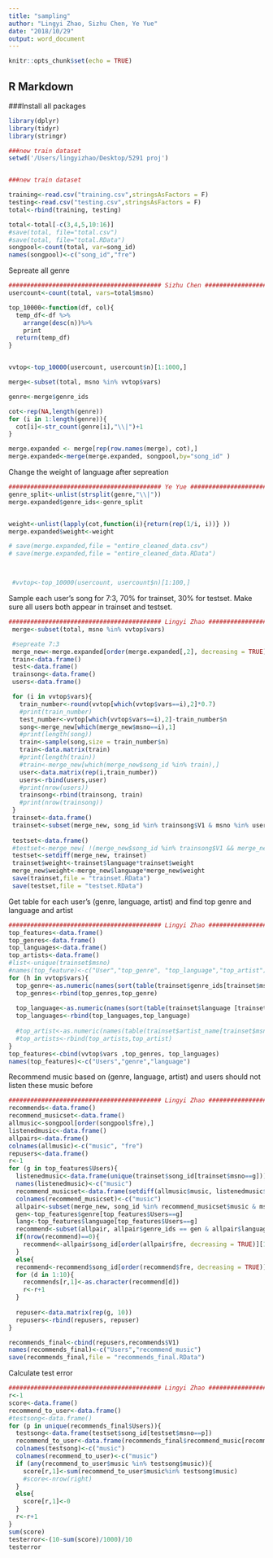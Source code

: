 ```yaml
---
title: "sampling"
author: "Lingyi Zhao, Sizhu Chen, Ye Yue"
date: "2018/10/29"
output: word_document
---
```


```r
knitr::opts_chunk$set(echo = TRUE)
```

## R Markdown
###Install all packages
```r
library(dplyr)
library(tidyr)
library(stringr)
```

```r
###new train dataset
setwd('/Users/lingyizhao/Desktop/5291 proj')


###new train dataset

training<-read.csv("training.csv",stringsAsFactors = F)
testing<-read.csv("testing.csv",stringsAsFactors = F)
total<-rbind(training, testing)

total<-total[-c(3,4,5,10:16)]
#save(total, file="total.csv")
#save(total, file="total.RData")
songpool<-count(total, var=song_id)
names(songpool)<-c("song_id","fre")
```

Sepreate all genre
```r
########################################## Sizhu Chen #################################
usercount<-count(total, vars=total$msno)

top_10000<-function(df, col){
  temp_df<-df %>%
    arrange(desc(n))%>%
    print
  return(temp_df)
}


vvtop<-top_10000(usercount, usercount$n)[1:1000,]

merge<-subset(total, msno %in% vvtop$vars)

genre<-merge$genre_ids

cot<-rep(NA,length(genre))
for (i in 1:length(genre)){
  cot[i]<-str_count(genre[i],"\\|")+1
}

merge.expanded <- merge[rep(row.names(merge), cot),]
merge.expanded<-merge(merge.expanded, songpool,by="song_id" )
```

Change the weight of language after sepreation
```r
########################################## Ye Yue #################################
genre_split<-unlist(strsplit(genre,"\\|"))
merge.expanded$genre_ids<-genre_split 


weight<-unlist(lapply(cot,function(i){return(rep(1/i, i))} ))
merge.expanded$weight<-weight

# save(merge.expanded,file = "entire_cleaned_data.csv")
# save(merge.expanded,file = "entire_cleaned_data.RData")



 #vvtop<-top_10000(usercount, usercount$n)[1:100,]

```

Sample each user's song for 7:3, 70% for trainset, 30% for testset. Make sure all users both appear in trainset and testset. 
```r
########################################## Lingyi Zhao #################################
 merge<-subset(total, msno %in% vvtop$vars)

 #sepreate 7:3
 merge_new<-merge.expanded[order(merge.expanded[,2], decreasing = TRUE),]
 train<-data.frame()
 test<-data.frame()
 trainsong<-data.frame()
 users<-data.frame()

 for (i in vvtop$vars){
   train_number<-round(vvtop[which(vvtop$vars==i),2]*0.7)
   #print(train_number)
   test_number<-vvtop[which(vvtop$vars==i),2]-train_number$n
   song<-merge_new[which(merge_new$msno==i),1]
   #print(length(song))
   train<-sample(song,size = train_number$n)
   train<-data.matrix(train)
   #print(length(train))
   #train<-merge_new[which(merge_new$song_id %in% train),]
   user<-data.matrix(rep(i,train_number))
   users<-rbind(users,user)
   #print(nrow(users))
   trainsong<-rbind(trainsong, train)
   #print(nrow(trainsong))
 }
 trainset<-data.frame()
 trainset<-subset(merge_new, song_id %in% trainsong$V1 & msno %in% users$V1)
 
 testset<-data.frame()
 #testset<-merge_new[ !(merge_new$song_id %in% trainsong$V1 && merge_new$msno %in% users$V1), ]
 testset<-setdiff(merge_new, trainset)
 trainset$weight<-trainset$language*trainset$weight
 merge_new$weight<-merge_new$language*merge_new$weight
 save(trainset,file = "trainset.RData")
 save(testset,file = "testset.RData")
```

Get table for each user's (genre, language, artist) and find top genre and language and artist
```r
########################################## Lingyi Zhao #################################
top_features<-data.frame()
top_genres<-data.frame()
top_languages<-data.frame()
top_artists<-data.frame()
#list<-unique(trainset$msno)
#names(top_feature)<-c("User","top_genre", "top_language","top_artist")
for (h in vvtop$vars){
  top_genre<-as.numeric(names(sort(table(trainset$genre_ids[trainset$msno==h]), decreasing = TRUE))[1])
  top_genres<-rbind(top_genres,top_genre)
  
  top_language<-as.numeric(names(sort(table(trainset$language [trainset$msno==h]), decreasing = TRUE))[1])
  top_languages<-rbind(top_languages,top_language)
  
  #top_artist<-as.numeric(names(table(trainset$artist_name[trainset$msno==h]))[1])
  #top_artists<-rbind(top_artists,top_artist)
}
top_features<-cbind(vvtop$vars ,top_genres, top_languages)
names(top_features)<-c("Users","genre","language")
```

Recommend music based on (genre, language, artist) and users should not listen these music before
```r
########################################## Lingyi Zhao #################################
recommends<-data.frame()
recommend_musicset<-data.frame()
allmusic<-songpool[order(songpool$fre),]
listenedmusic<-data.frame()
allpairs<-data.frame()
colnames(allmusic)<-c("music", "fre")
repusers<-data.frame()
r<-1
for (g in top_features$Users){
  listenedmusic<-data.frame(unique(trainset$song_id[trainset$msno==g]))
  names(listenedmusic)<-c("music")
  recommend_musicset<-data.frame(setdiff(allmusic$music, listenedmusic$music))
  colnames(recommend_musicset)<-c("music")
  allpair<-subset(merge_new, song_id %in% recommend_musicset$music & msno==g)
  gen<-top_features$genre[top_features$Users==g]
  lang<-top_features$language[top_features$Users==g]
  recommend<-subset(allpair, allpair$genre_ids == gen & allpair$language == lang)
  if(nrow(recommend)==0){
    recommend<-allpair$song_id[order(allpair$fre, decreasing = TRUE)][1:10]
  }
  else{
  recommend<-recommend$song_id[order(recommend$fre, decreasing = TRUE)][1:10]}
  for (d in 1:10){
    recommends[r,1]<-as.character(recommend[d])
    r<-r+1
  }
  
  repuser<-data.matrix(rep(g, 10))
  repusers<-rbind(repusers, repuser)
}

recommends_final<-cbind(repusers,recommends$V1)
names(recommends_final)<-c("Users","recommend_music")
save(recommends_final,file = "recommends_final.RData")
```

Calculate test error
```r
########################################## Lingyi Zhao #################################
r<-1
score<-data.frame()
recommend_to_user<-data.frame()
#testsong<-data.frame()
for (p in unique(recommends_final$Users)){
  testsong<-data.frame(testset$song_id[testset$msno==p])
  recommend_to_user<-data.frame(recommends_final$recommend_music[recommends_final$Users==p])
  colnames(testsong)<-c("music")
  colnames(recommend_to_user)<-c("music")
  if (any(recommend_to_user$music %in% testsong$music)){
    score[r,1]<-sum(recommend_to_user$music%in% testsong$music)
    #score<-nrow(right)
  }
  else{
    score[r,1]<-0
  }
  r<-r+1
}
sum(score)
testerror<-(10-sum(score)/1000)/10
testerror
```


